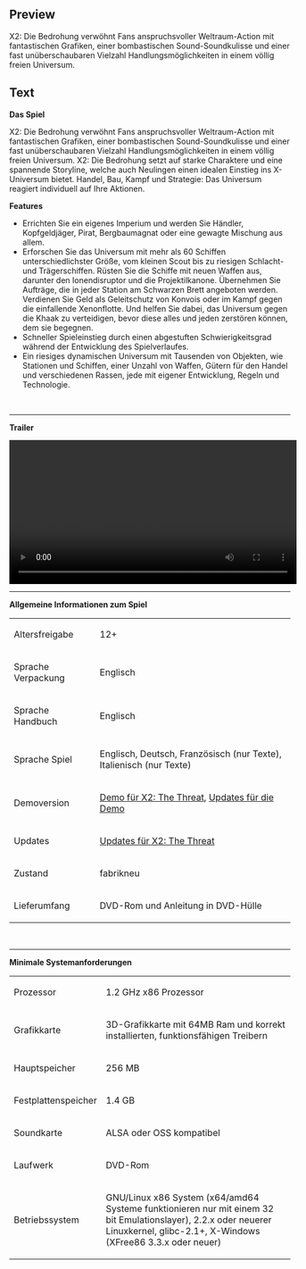 ==Preview==
<p>X2: Die Bedrohung verw&ouml;hnt Fans anspruchsvoller Weltraum-Action mit fantastischen Grafiken, einer bombastischen Sound-Soundkulisse und einer fast un&uuml;berschaubaren Vielzahl Handlungsm&ouml;glichkeiten in einem v&ouml;llig freien Universum.</p>

==Text==
<p><strong>Das Spiel</strong></p>
<p>X2: Die Bedrohung verw&ouml;hnt Fans anspruchsvoller Weltraum-Action mit fantastischen Grafiken, einer bombastischen Sound-Soundkulisse und einer fast un&uuml;berschaubaren Vielzahl Handlungsm&ouml;glichkeiten in einem v&ouml;llig freien Universum. X2: Die Bedrohung setzt auf starke Charaktere und eine spannende Storyline, welche auch Neulingen einen idealen Einstieg ins X-Universum bietet. Handel, Bau, Kampf und Strategie: Das Universum reagiert individuell auf Ihre Aktionen.</p>
<p><strong>Features</strong></p>
<ul>
<li>Errichten Sie ein eigenes Imperium und werden Sie H&auml;ndler, Kopfgeldj&auml;ger, Pirat, Bergbaumagnat oder eine gewagte Mischung aus allem.</li>
<li>Erforschen Sie das Universum mit mehr als 60 Schiffen unterschiedlichster Gr&ouml;&szlig;e, vom kleinen Scout bis zu riesigen Schlacht- und Tr&auml;gerschiffen. R&uuml;sten Sie die Schiffe mit neuen Waffen aus, darunter den Ionendisruptor und die Projektilkanone. &Uuml;bernehmen Sie Auftr&auml;ge, die in jeder Station am Schwarzen Brett angeboten werden. Verdienen Sie Geld als Geleitschutz von Konvois oder im Kampf gegen die einfallende Xenonflotte. Und helfen Sie dabei, das Universum gegen die Khaak zu verteidigen, bevor diese alles und jeden zerst&ouml;ren k&ouml;nnen, dem sie begegnen.</li>
<li>Schneller Spieleinstieg durch einen abgestuften Schwierigkeitsgrad w&auml;hrend der Entwicklung des Spielverlaufes.</li>
<li>Ein riesiges dynamischen Universum mit Tausenden von Objekten, wie Stationen und Schiffen, einer Unzahl von Waffen, G&uuml;tern f&uuml;r den Handel und verschiedenen Rassen, jede mit eigener Entwicklung, Regeln und Technologie.</li>
</ul>
<p>&nbsp;</p>
<hr />
<p><strong>Trailer</strong></p>
<p><video width="515" controls="true"> <source src="http://videos.fun4tux.ch/x2-trailer-en.ogg"></source> Ihr Browser unterst&uuml;tzt das video-Tag nicht! Dies ist eine gute Gelegenheit, einen brauchbaren <a href="http://www.mozilla-europe.org/de/firefox/">Browser zu besorgen</a>!</video></p>
<hr />
<p><strong>Allgemeine Informationen zum Spiel</strong><br /></p>
<table border="0">
<tbody>
<tr>
<td>Altersfreigabe<br /></td>
<td>12+</td>
</tr>
<tr>
<td>Sprache Verpackung<br /></td>
<td>Englisch</td>
</tr>
<tr>
<td>Sprache Handbuch<br /></td>
<td>Englisch<br /></td>
</tr>
<tr>
<td>Sprache Spiel<br /></td>
<td>Englisch, Deutsch, Franz&ouml;sisch (nur Texte), Italienisch (nur Texte)<br /></td>
</tr>
<tr>
<td>Demoversion</td>
<td><a href="http://demos.fun4tux.ch/x2/">Demo f&uuml;r X2: The Threat</a>, <a href="http://updates.fun4tux.ch/x2-demo/">Updates f&uuml;r die Demo</a></td>
</tr>
<tr>
<td>Updates</td>
<td><a href="http://updates.fun4tux.ch/x2/">Updates f&uuml;r X2: The Threat</a></td>
</tr>
<tr>
<td>Zustand<br /></td>
<td>fabrikneu<br /></td>
</tr>
<tr>
<td>Lieferumfang<br /></td>
<td>DVD-Rom&nbsp;und Anleitung in DVD-H&uuml;lle</td>
</tr>
</tbody>
</table>
<p>&nbsp;</p>
<hr />
<p><strong>Minimale Systemanforderungen<br /></strong></p>
<table border="0">
<tbody>
<tr>
<td>Prozessor<br /></td>
<td>1.2 GHz x86 Prozessor</td>
</tr>
<tr>
<td>Grafikkarte<br /></td>
<td>3D-Grafikkarte mit 64MB Ram und korrekt installierten, funktionsf&auml;higen Treibern<br /></td>
</tr>
<tr>
<td>Hauptspeicher<br /></td>
<td>256 MB</td>
</tr>
<tr>
<td>Festplattenspeicher<br /></td>
<td>1.4 GB<br /></td>
</tr>
<tr>
<td>Soundkarte<br /></td>
<td>ALSA oder OSS kompatibel<br /></td>
</tr>
<tr>
<td>Laufwerk<br /></td>
<td>DVD-Rom</td>
</tr>
<tr>
<td>Betriebssystem<br /></td>
<td>
<p>GNU/Linux x86 System (x64/amd64 Systeme funktionieren nur mit einem 32 bit Emulationslayer), 2.2.x oder neuerer Linuxkernel, glibc-2.1+, X-Windows (XFree86 3.3.x oder neuer)</p>
</td>
</tr>
</tbody>
</table>
